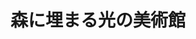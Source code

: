 ﻿---
title: "森に埋まる光の美術館"
category: "工学院"
vol: 50
interviewee: "安田 幸一 "
url: ""
tags: ["光","設計","建物","美術","一面"]
pdf: "50-3.pdf"
career: ""
preface: "現在、建物が次々に建てられているが、それらは、どのような点に焦点を絞って考えられているのか。安田先生に、ポーラ美術館の設計の話をしていただくことで、設計という行為の一面を伺った。"
---
